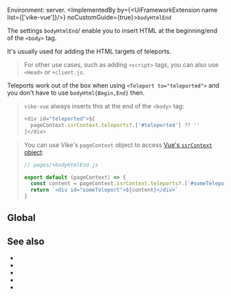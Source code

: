 
Environment: server.
<ImplementedBy by={<UiFrameworkExtension name list={['vike-vue']}/>} noCustomGuide={true}>`bodyHtmlEnd`</ImplementedBy>

The settings `bodyHtmlEnd`/<Link href="/bodyHtmlBegin" /> enable you to insert HTML at the beginning/end of the `<body>` tag.

It's usually used for adding the HTML targets of teleports.

> For other use cases, such as adding `<script>` tags, you can also use <Link href="/head">`<Head>`</Link> or <Link href="/client">`+client.js`</Link>.

Teleports work out of the box when using `<Teleport to="teleported">` and you don't have to use `bodyHtml{Begin,End}` then.

> `vike-vue` always inserts this at the end of the `<body>` tag:
> ```js
> <div id="teleported">${
>   pageContext.ssrContext.teleports?.['#teleported'] ?? ''
> }</div>
> ```

> You can use <Link href="/pageContext">Vike's `pageContext` object</Link> to access [Vue's `ssrContext` object](https://vuejs.org/api/ssr#usessrcontext):
>
> ```js
> // pages/+bodyHtmlEnd.js
>
> export default (pageContext) => {
>   const content = pageContext.ssrContext.teleports?.['#someTeleport'] ?? ''
>   return `<div id="someTeleport">${content}</div>`
> }
> ```

## Global

<GlobalNote />


## See also

- <Link href="/bodyHtmlBegin" />
- <Link href="/head"/>
- <Link href="/client"/>
- <Link href="/onRenderHtml"/>
- <Link href="/settings"/>

